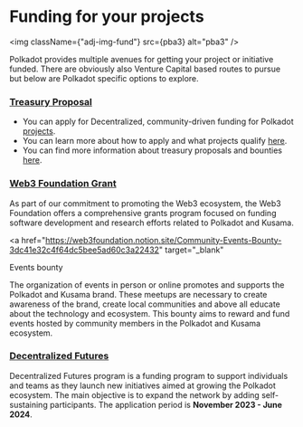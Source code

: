 
# Funding for your projects

<img className={"adj-img-fund"} src={pba3} alt="pba3" />

Polkadot provides multiple avenues for getting your project or initiative funded. There are obviously also Venture Capital based routes to pursue but below are Polkadot specific options to explore.

<h3>
  <a href="https://polkadot.polkassembly.io/opengov" target="_blank">
    Treasury Proposal
  </a>
</h3>

- You can apply for Decentralized, community-driven funding for Polkadot <a href="https://twitter.com/polk_gov/status/1732378861755871495" target="_blank">projects</a>.
- You can learn more about how to apply and what projects qualify <a href="https://wiki.polkadot.network/docs/learn-guides-treasury" target="_blank">here</a>.
- You can find more information about treasury proposals and bounties <a href="https://polkadot.network/ecosystem/treasury/" target="_blank">here</a>.

<h3>
  <a href="https://grants.web3.foundation/" target="_blank">
    Web3 Foundation Grant
  </a>
</h3>

As part of our commitment to promoting the Web3 ecosystem, the Web3 Foundation offers a comprehensive grants program focused on funding software development and research efforts related to Polkadot and Kusama.

<a
  href="https://web3foundation.notion.site/Community-Events-Bounty-3dc41e32c4f64dc5bee5ad60c3a22432"
  target="_blank"
>
  Events bounty
</a>

The organization of events in person or online promotes and supports the Polkadot and Kusama brand. These meetups are necessary to create awareness of the brand, create local communities and above all educate about the technology and ecosystem.
This bounty aims to reward and fund events hosted by community members in the Polkadot and Kusama ecosystem.

<h3>
  <a
    href="futures.web3.foundation"
    target="_blank"
  >
    Decentralized Futures
  </a>
</h3>

Decentralized Futures program is a funding program to support individuals and teams as they launch new initiatives aimed at growing the Polkadot ecosystem. The main objective is to expand the network by adding self-sustaining participants. The application period is **November 2023 - June 2024**.
